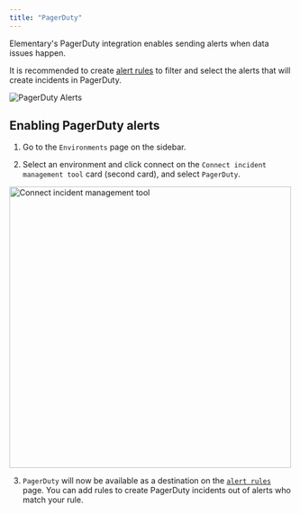 ```yaml
---
title: "PagerDuty"
---
```


Elementary's PagerDuty integration enables sending alerts when data issues happen.

It is recommended to create [alert rules](/features/alerts-and-incidents/alert-rules) to filter and select the alerts that will create incidents in PagerDuty.

<Frame>
  <div className="dark:bg-white rounded-md p-4">
    <img
      src="https://res.cloudinary.com/diuctyblm/image/upload/v1719556084/pagerduty_alert_screenshot_fuxuhf.png"
      alt="PagerDuty Alerts"
    />
  </div>
</Frame>

## Enabling PagerDuty alerts

1. Go to the `Environments` page on the sidebar.

2. Select an environment and click connect on the `Connect incident management tool` card (second card), and select `PagerDuty`.

<Frame>
  <div className="dark:bg-white rounded-md p-4">
    <img
      src="https://res.cloudinary.com/diuctyblm/image/upload/v1719556084/pagerduty_connect_environment_nyfv6z.png"
      alt="Connect incident management tool"
      width="500"
    />
  </div>
</Frame>

3. `PagerDuty` will now be available as a destination on the [`alert rules`](/features/alerts-and-incidents/alert-rules) page. You can add rules to create PagerDuty incidents out of alerts who match your rule.